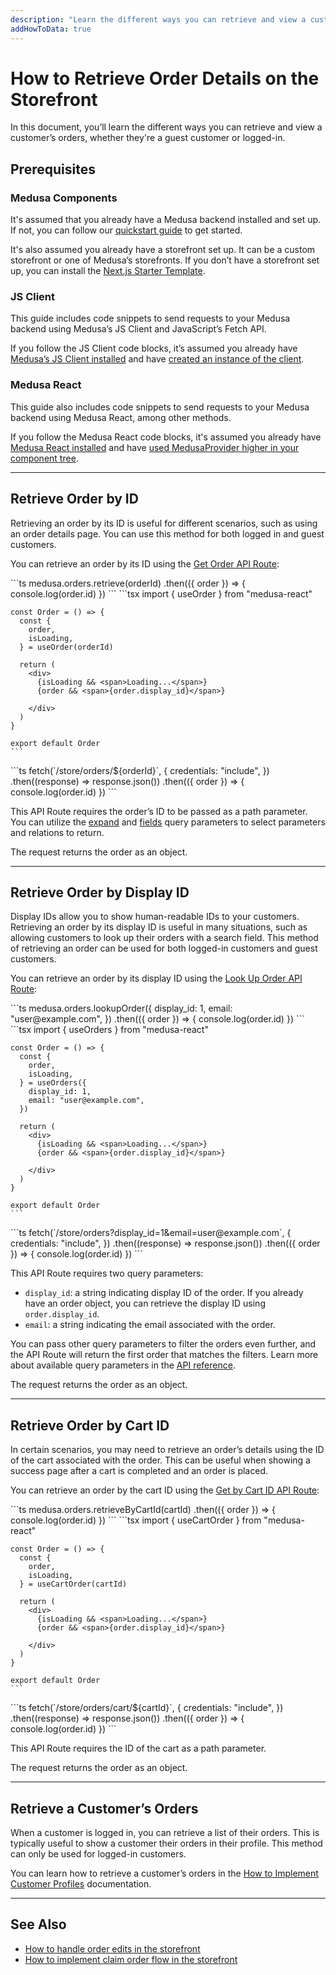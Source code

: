 ```yaml
---
description: "Learn the different ways you can retrieve and view a customer’s orders, whether they're a guest customer or logged-in."
addHowToData: true
---
```



# How to Retrieve Order Details on the Storefront

In this document, you’ll learn the different ways you can retrieve and view a customer’s orders, whether they're a guest customer or logged-in.

## Prerequisites

### Medusa Components

It's assumed that you already have a Medusa backend installed and set up. If not, you can follow our [quickstart guide](../../../development/backend/install.mdx) to get started.

It's also assumed you already have a storefront set up. It can be a custom storefront or one of Medusa’s storefronts. If you don’t have a storefront set up, you can install the [Next.js Starter Template](../../../starters/nextjs-medusa-starter.mdx).

### JS Client

This guide includes code snippets to send requests to your Medusa backend using Medusa’s JS Client and JavaScript’s Fetch API.

If you follow the JS Client code blocks, it’s assumed you already have [Medusa’s JS Client installed](../../../js-client/overview.mdx) and have [created an instance of the client](../../../js-client/overview.mdx#configuration).

### Medusa React

This guide also includes code snippets to send requests to your Medusa backend using Medusa React, among other methods.

If you follow the Medusa React code blocks, it's assumed you already have [Medusa React installed](../../../medusa-react/overview.mdx) and have [used MedusaProvider higher in your component tree](../../../medusa-react/overview.mdx#usage).

---

## Retrieve Order by ID

Retrieving an order by its ID is useful for different scenarios, such as using an order details page. You can use this method for both logged in and guest customers.

You can retrieve an order by its ID using the [Get Order API Route](https://docs.medusajs.com/api/store#orders_getordersorder):

<Tabs groupId="request-type" isCodeTabs={true}>
  <TabItem value="client" label="Medusa JS Client" default>
    ```ts
    medusa.orders.retrieve(orderId)
    .then(({ order }) => {
      console.log(order.id)
    })
    ```
  </TabItem>
  <TabItem value="medusa-react" label="Medusa React">
    ```tsx
    import { useOrder } from "medusa-react"

    const Order = () => {
      const { 
        order, 
        isLoading, 
      } = useOrder(orderId)
    
      return (
        <div>
          {isLoading && <span>Loading...</span>}
          {order && <span>{order.display_id}</span>}
          
        </div>
      )
    }

    export default Order
    ```
  </TabItem>
  <TabItem value="fetch" label="Fetch API">
    ```ts
    fetch(`<BACKEND_URL>/store/orders/${orderId}`, {
      credentials: "include",
    })
    .then((response) => response.json())
    .then(({ order }) => {
      console.log(order.id)
    })
    ```
  </TabItem>
</Tabs>

This API Route requires the order’s ID to be passed as a path parameter. You can utilize the [expand](https://docs.medusajs.com/api/store#expanding-fields) and [fields](https://docs.medusajs.com/api/store#selecting-fields) query parameters to select parameters and relations to return.

The request returns the order as an object.

---

## Retrieve Order by Display ID

Display IDs allow you to show human-readable IDs to your customers. Retrieving an order by its display ID is useful in many situations, such as allowing customers to look up their orders with a search field. This method of retrieving an order can be used for both logged-in customers and guest customers.

You can retrieve an order by its display ID using the [Look Up Order API Route](https://docs.medusajs.com/api/store#orders_getorders):

<Tabs groupId="request-type" isCodeTabs={true}>
  <TabItem value="client" label="Medusa JS Client" default>
    ```ts
    medusa.orders.lookupOrder({
      display_id: 1,
      email: "user@example.com",
    })
    .then(({ order }) => {
      console.log(order.id)
    })
    ```
  </TabItem>
  <TabItem value="medusa-react" label="Medusa React">
    ```tsx
    import { useOrders } from "medusa-react"

    const Order = () => {
      const { 
        order, 
        isLoading, 
      } = useOrders({
        display_id: 1,
        email: "user@example.com",
      })
    
      return (
        <div>
          {isLoading && <span>Loading...</span>}
          {order && <span>{order.display_id}</span>}
          
        </div>
      )
    }

    export default Order
    ```
  </TabItem>
  <TabItem value="fetch" label="Fetch API">
<!-- eslint-disable max-len -->
    ```ts
    fetch(`<BACKEND_URL>/store/orders?display_id=1&email=user@example.com`, {
      credentials: "include",
    })
    .then((response) => response.json())
    .then(({ order }) => {
      console.log(order.id)
    })
    ```
  </TabItem>
</Tabs>

This API Route requires two query parameters:

- `display_id`: a string indicating display ID of the order. If you already have an order object, you can retrieve the display ID using `order.display_id`.
- `email`: a string indicating the email associated with the order.

You can pass other query parameters to filter the orders even further, and the API Route will return the first order that matches the filters. Learn more about available query parameters in the [API reference](https://docs.medusajs.com/api/store#orders_getorders).

The request returns the order as an object.

---

## Retrieve Order by Cart ID

In certain scenarios, you may need to retrieve an order’s details using the ID of the cart associated with the order. This can be useful when showing a success page after a cart is completed and an order is placed.

You can retrieve an order by the cart ID using the [Get by Cart ID API Route](https://docs.medusajs.com/api/store#orders_getordersordercartid):

<Tabs groupId="request-type" isCodeTabs={true}>
  <TabItem value="client" label="Medusa JS Client" default>
    ```ts
    medusa.orders.retrieveByCartId(cartId)
    .then(({ order }) => {
      console.log(order.id)
    })
    ```
  </TabItem>
  <TabItem value="medusa-react" label="Medusa React">
    ```tsx
    import { useCartOrder } from "medusa-react"

    const Order = () => {
      const { 
        order, 
        isLoading, 
      } = useCartOrder(cartId)
    
      return (
        <div>
          {isLoading && <span>Loading...</span>}
          {order && <span>{order.display_id}</span>}
          
        </div>
      )
    }

    export default Order
    ```
  </TabItem>
  <TabItem value="fetch" label="Fetch API">
    ```ts
    fetch(`<BACKEND_URL>/store/orders/cart/${cartId}`, {
      credentials: "include",
    })
    .then((response) => response.json())
    .then(({ order }) => {
      console.log(order.id)
    })
    ```
  </TabItem>
</Tabs>

This API Route requires the ID of the cart as a path parameter.

The request returns the order as an object.

---

## Retrieve a Customer’s Orders

When a customer is logged in, you can retrieve a list of their orders. This is typically useful to show a customer their orders in their profile. This method can only be used for logged-in customers.

You can learn how to retrieve a customer’s orders in the [How to Implement Customer Profiles](/modules/customers/storefront/implement-customer-profiles#retrieve-a-customers-orders) documentation.

---

## See Also

- [How to handle order edits in the storefront](./handle-order-edits.mdx)
- [How to implement claim order flow in the storefront](./implement-claim-order.mdx)
